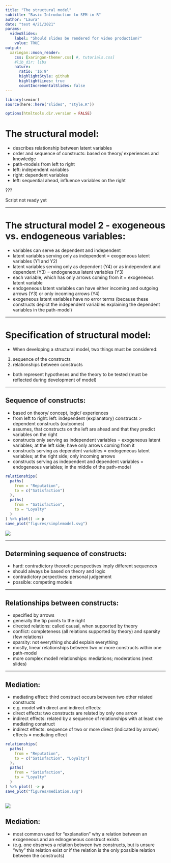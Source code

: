 ```yaml
---
title: "The structural model"
subtitle: "Basic Introduction to SEM-in-R"
author: "Laura"
date: "test 4/21/2021"
params:
  videoSlides: 
    label: "Should slides be rendered for video production?"
    value: TRUE
output:
  xaringan::moon_reader:
    css: [xaringan-themer.css] #, tutorials.css]
    #lib_dir: libs
    nature:
      ratio: '16:9'
      highlightStyle: github
      highlightLines: true
      countIncrementalSlides: false
---
```


```r
library(seminr)
source(here::here("slides", "style.R"))
```

```r
options(htmltools.dir.version = FALSE)
```

# The structural model:

- describes relationship between latent variables
- order and sequence of constructs: based on theory/ experiences and knowledge
- path-models from left to right
 - left: independent variables
 - right: dependent variables
 - left: sequential ahead, influence variables on the right
 
 
???

Script not ready yet

---

# The structural model 2 - exogeneous vs. endogeneous variables:

- variables can serve as dependent and independent
- latent variables serving only as independent = exogeneous latent variables (Y1 and Y2)
- latent variables serving only as dependent (Y4) or as independent and dependent (Y3) = endogeneous latent variables (Y3)
- each variable, which has only arrows coming from it = exogeneous latent variable
- endogeneous latent variables can have either incoming and outgoing arrows (Y3) or only incoming arrows (Y4)
- exogeneous latent variables have no error terms (because these constructs depict the independent variables explaining the dependent variables in the path-model)

---

# Specification of structural model:
- When developing a structural model, two things must be considered:
1. sequence of the constructs
2. relationships between constructs
- both represent hypotheses and the theory to be tested (must be reflected during development of model)

---

## Sequence of constructs:
- based on theory/ concept, logic/ experiences
- from left to right: left: independent (explanatory) constructs > dependent constructs (outcomes)
- assumes, that constructs on the left are ahead and that they predict variables on the right
- constructs only serving as independent variables = exogeneous latent variables; at the left side; have only arrows coming from it
- constructs serving as dependent variables = endogeneous latent variables; at the right side; only incoming arrows
- constructs serving as independent and dependent variables = endogeneous variables; in the middle of the path-model


```r
relationships(
  paths(
    from = "Reputation",
    to = c("Satisfaction")
  ),
  paths(
    from = "Satisfaction",
    to = "Loyalty"
  )
) %>% plot() -> p
save_plot("figures/simplemodel.svg")
```



![](figures/simplemodel.svg)

---

## Determining sequence of constructs:
- hard: contradictory theoretic perspectives imply different sequences 
- should always be based on theory and logic
- contradictory perpectives: personal judgement 
- possible: competing models

---

## Relationships between constructs:
- specified by arrows
- generally the tip points to the right
- directed relations: called causal, when supported by theory
- conflict: completeness (all relations supported by theory) and sparsity (few relations)
- sparsity: not everything should explain everything
- mostly, linear relationships between two or more constructs within one path-model
- more complex modell relationships: mediations; moderations (next slides)

---

## Mediation:
- mediating effect: third construct occurs between two other related constructs
- e.g. model with direct and indirect effects:
- direct effects: two constructs are related by only one arrow
- indirect effects: related by a sequence of relationships with at least one mediating construct
- indirect effects: sequence of two or more direct (indicated by arrows) effects = mediating effect

```r
relationships(
  paths(
    from = "Reputation",
    to = c("Satisfaction", "Loyalty")
  ),
  paths(
    from = "Satisfaction",
    to = "Loyalty"
  )
) %>% plot() -> p
save_plot("figures/mediation.svg")

```

![](figures/mediation.svg)
---

## Mediation:
- most common used for "explanation" why a relation between an exogeneous and an ednogeneous construct exists
- (e.g. one observes a relation between two constructs, but is unsure "why" this relation exist or if the relation is the only possible relation between the constructs)


